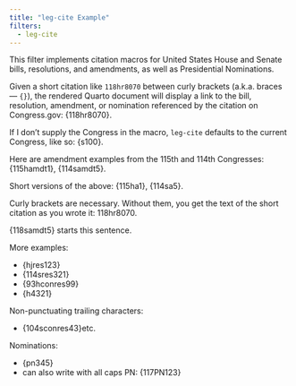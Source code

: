 ```yaml
---
title: "leg-cite Example"
filters:
  - leg-cite
---
```


This filter implements citation macros for United States House and Senate bills, resolutions, and amendments, as well as Presidential Nominations.

Given a short citation like `118hr8070` between curly brackets (a.k.a. braces &mdash; `{}`), the rendered Quarto document
will display a link to the bill, resolution, amendment, or nomination referenced by the citation on Congress.gov: {118hr8070}.

If I don't supply the Congress in the macro, `leg-cite` defaults to the current Congress, like so: {s100}.

Here are amendment examples from the 115th and 114th Congresses: {115hamdt1}, {114samdt5}.

Short versions of the above: {115ha1}, {114sa5}.

Curly brackets are necessary. Without them, you get the text of the short citation as you wrote it: 118hr8070.

{118samdt5} starts this sentence.

More examples:

- {hjres123}
- {114sres321}
- {93hconres99}
- {h4321}

Non-punctuating trailing characters:

- {104sconres43}etc.

Nominations:

- {pn345}
- can also write with all caps PN: {117PN123}
